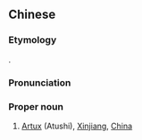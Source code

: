 {{also|阿图什}}
==Chinese==
{{zh-forms|s=阿图什|gloss=-}}

===Etymology===
{{bor|zh|ug|ئاتۇش}}.

===Pronunciation===
{{zh-pron
|m=Ātúshí
|c=aa3 tou4 sap6
|cat=propn
}}

===Proper noun===
{{zh-proper noun}}

# [[Artux]] (Atushi), [[Xinjiang]], [[China]]

{{zh-cat|Cities}}